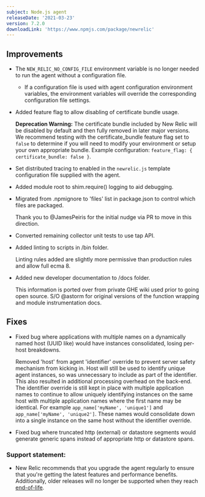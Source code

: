 ```yaml
---
subject: Node.js agent
releaseDate: '2021-03-23'
version: 7.2.0
downloadLink: 'https://www.npmjs.com/package/newrelic'
---
```


## Improvements

* The `NEW_RELIC_NO_CONFIG_FILE` environment variable is no longer needed to run the agent without a configuration file.

  * If a configuration file is used with agent configuration environment variables, the environment variables will override the corresponding configuration file settings.

* Added feature flag to allow disabling of certificate bundle usage.

  **Deprecation Warning:** The certificate bundle included by New Relic will be disabled by default and then fully removed in later major versions. We recommend testing with the certificate_bundle feature flag set to `false` to determine if you will need to modify your environment or setup your own appropriate bundle. Example configuration: `feature_flag: { certificate_bundle: false }`.

* Set distributed tracing to enabled in the `newrelic.js` template configuration file supplied with the agent.

* Added module root to shim.require() logging to aid debugging.

* Migrated from .npmignore to 'files' list in package.json to control which files are packaged.

  Thank you to @JamesPeiris for the initial nudge via PR to move in this direction.

* Converted remaining collector unit tests to use tap API.

* Added linting to scripts in /bin folder.

  Linting rules added are slightly more permissive than production rules and allow full ecma 8.

* Added new developer documentation to /docs folder.

  This information is ported over from private GHE wiki used prior to going open source. S/O @astorm for original versions of the function wrapping and module instrumentation docs.

## Fixes

* Fixed bug where applications with multiple names on a dynamically named host (UUID like) would have instances consolidated, losing per-host breakdowns.

  Removed 'host' from agent 'identifier' override to prevent server safety mechanism from kicking in. Host will still be used to identify unique agent instances, so was unnecessary to include as part of the identifier. This also resulted in additional processing overhead on the back-end. The identifier override is still kept in place with multiple application names to continue to allow uniquely identifying instances on the same host with multiple application names where the first name may be identical. For example `app_name['myName', 'unique1']` and `app_name['myName', 'unique2']`. These names would consolidate down into a single instance on the same host without the identifier override.

* Fixed bug where truncated http (external) or datastore segments would generate generic spans instead of appropriate http or datastore spans.

### Support statement:

* New Relic recommends that you upgrade the agent regularly to ensure that you're getting the latest features and performance benefits. Additionally, older releases will no longer be supported when they reach [end-of-life](https://docs.newrelic.com/docs/using-new-relic/cross-product-functions/install-configure/notification-changes-new-relic-saas-features-distributed-software).
